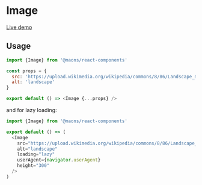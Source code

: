 # Image

[Live demo](https://main--63cea501d66c7f57c939718b.chromatic.com/?path=/story/media-image--default)

## Usage

```js
import {Image} from '@maons/react-components'

const props = {
  src: 'https://upload.wikimedia.org/wikipedia/commons/8/86/Landscape_mountain.jpg',
  alt: 'landscape'
}

export default () => <Image {...props} />
```

and for lazy loading:

```js
import {Image} from '@maons/react-components'

export default () => (
  <Image
    src="https://upload.wikimedia.org/wikipedia/commons/8/86/Landscape_mountain.jpg"
    alt="landscape"
    loading="lazy"
    userAgent={navigator.userAgent}
    height="300"
  />
)
```
